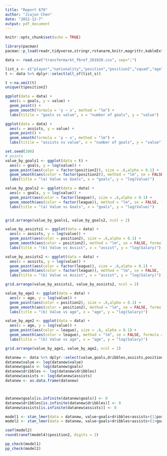 ---
title: "Report 678"
author: "Jiajun Chen"
date: "2022-12-7"
output: pdf_document
---

```{r setup, include=FALSE}
knitr::opts_chunk$set(echo = TRUE)
```

```{r include=FALSE}
library(pacman)
pacman::p_load(readr,tidyverse,stringr,rstanarm,knitr,magrittr,kableExtra,gridExtra,lubridate,car,lme4,arm,lmerTest,lattice,gridExtra,ggplot2,PerformanceAnalytics,merTools)
```


```{r}
data <- read.csv("transfermarkt_fbref_201920.csv", sep=";")
```

```{r include=FALSE}
list_s <- c("player","nationality","position","position2","squad","age","value","height","foot","league","games","games_starts","minutes","goals","assists","assisted_shots","assists_per90","carries","carry_distance","carry_progressive_distance","CL","clean_sheets","clean_sheets_pct","dribbles","dribbles_completed","gca","GDiff","LgRk","pass_targets","passes_completed","W")
t <- data %>% dplyr::select(all_of(list_s))

t <-na.omit(t)
unique(t$position2)
```

```{r}
ggplot(data = data) + 
  aes(x = goals, y = value) + 
  geom_point() + 
  geom_smooth(formula = 'y ~ x', method = "lm") + 
  labs(titile = "goals vs value", x = "number of goals", y = "value")

ggplot(data = data) + 
  aes(x = assists, y = value) + 
  geom_point() + 
  geom_smooth(formula = 'y ~ x', method = "lm") + 
  labs(titile = "assists vs value", x = "number of goals", y = "value")
```

```{r}

set.seed(100)
# points
value_by_goals1 <- ggplot(data = t) + 
  aes(x = goals, y = log(value)) + 
  geom_point(aes(color = factor(position2)), size = .6,alpha = 0.1) + 
  geom_smooth(aes(color = factor(position2)), method = "lm", se = FALSE, formula = 'y ~ x') + 
  labs(title = "(a) Value vs Goals", x = "goals", y = "log(Value)")

value_by_goals2 <- ggplot(data = data) + 
  aes(x = goals, y = log(value)) + 
  geom_point(aes(color = factor(league)), size = .6,alpha = 0.1) + 
  geom_smooth(aes(color = factor(league)), method = "lm", se = FALSE, formula = 'y ~ x') + 
  labs(title = "(a) Value vs Goals", x = "goals", y = "log(Value)")


grid.arrange(value_by_goals1, value_by_goals2, ncol = 2)
```

```{r}
value_by_assists1 <- ggplot(data = data) + 
  aes(x = assists, y = log(value)) + 
  geom_point(aes(color = position2), size = .6,alpha = 0.1) + 
  geom_smooth(aes(color = position2), method = "lm", se = FALSE, formula = 'y ~ x') + 
  labs(title = "(b) Value vs Assist", x = "assist", y = "log(Salary)") 

value_by_assists2 <- ggplot(data = data) + 
  aes(x = assists, y = log(value)) + 
  geom_point(aes(color = factor(league)), size = .6,alpha = 0.1) + 
  geom_smooth(aes(color = factor(league)), method = "lm", se = FALSE, formula = 'y ~ x') + 
  labs(title = "(b) Value vs Assist", x = "assist", y = "log(Salary)") 

grid.arrange(value_by_assists1, value_by_assists2, ncol = 2)


```

```{r}
value_by_age1 <- ggplot(data = data) + 
  aes(x = age, y = log(value)) + 
  geom_point(aes(color = position2), size = .6,alpha = 0.1) + 
  geom_smooth(aes(color = position2), method = "lm", se = FALSE, formula = 'y ~ x') + 
  labs(title = "(b) Value vs age", x = "age", y = "log(Salary)") 

value_by_age2 <- ggplot(data = data) + 
  aes(x = age, y = log(value)) + 
  geom_point(aes(color = league), size = .6, alpha = 0.1) + 
  geom_smooth(aes(color = league), method = "lm", se = FALSE, formula = 'y ~ x') + 
  labs(title = "(b) Value vs age", x = "age", y = "log(Salary)") 

grid.arrange(value_by_age1, value_by_age2, ncol = 2)
```





```{r}
datanew <- data %>% dplyr::select(value,goals,dribbles,assists,position2,league)
datanew$value <- log(datanew$value)
datanew$goals <- log(datanew$goals)
datanew$dribbles <- log(datanew$dribbles)
datanew$assists <- log(datanew$assists)
datanew <- as.data.frame(datanew)



datanew$goals[is.infinite(datanew$goals)] <- 0
datanew$dribbles[is.infinite(datanew$dribbles)] <- 0
datanew$assists[is.infinite(datanew$assists)] <- 0

model1 <- stan_lmer(data = datanew, value~goals+dribbles+assists+(1|position2)+(1|league))
model2 <- stan_lmer(data = datanew, value~goals+dribbles+assists+(1+goals+dribbles+assists|position2)+(1+goals+dribbles+assists|league))

coef(model2)
round(ranef(model4)$position2, digits = 2)
```


```{r}
pp_check(model1)
pp_check(model2)
```
